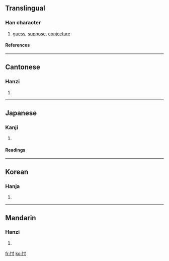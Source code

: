 ==Translingual==
===Han character===
{{Han char|rn=61|rad=心|as=03|sn=6|four=9400<sub>0</sub>|canj=心木戈 (PDI)}}
# [[guess]], [[suppose]], [[conjecture]]
====References====
{{Han ref|kx=0376.160|dkj=10326|dj=0703.020|hdz=42272.040|uh=5FD6|ud=24534|bh=A6A4|bd=42660}}
----
==Cantonese==
===Hanzi===
{{yue-hanzi|jyut=|y=chyun2}}
# {{defn|Cantonese}}
----
==Japanese==
===Kanji===
{{ja-kanji|grade=|rs=心03}}
# {{defn|Japanese}} 
====Readings====
{{ja-readings|on=[[そん]] (son)|kun=[[はかる]] (hakaru)}}
----
==Korean==
===Hanja===
{{ko-hanja|hangeul=촌|eumhun=|rv=chon|mr=ch'on|y=chon}}
# {{defn|Korean}}
----
==Mandarin==
===Hanzi===
{{cmn-hanzi|pin=[[cǔn]] ([[cun3]]), [[wáng]] ([[wang2]])|wg=ts'un<sup>3</sup>, wang<sup>2</sup>}}
# {{defn|Mandarin}}

[[fr:忖]]
[[ko:忖]]